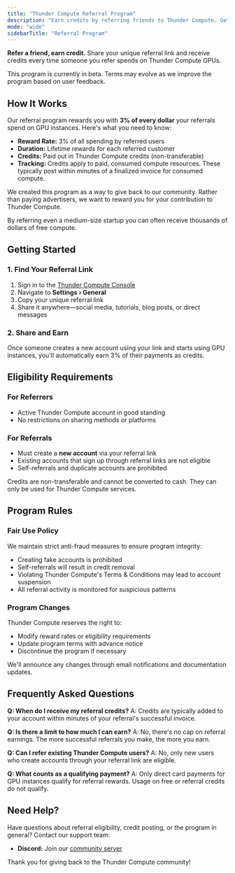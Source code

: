 ```yaml
---
title: "Thunder Compute Referral Program"
description: "Earn credits by referring friends to Thunder Compute. Get 3% of every dollar your referrals spend on GPU instances with our lifetime rewards program."
mode: "wide"
sidebarTitle: "Referral Program"
---
```


**Refer a friend, earn credit.** Share your unique referral link and receive credits every time someone you refer spends on Thunder Compute GPUs.

<Note>
  This program is currently in beta. Terms may evolve as we improve the program based on user feedback.
</Note>

## How It Works

Our referral program rewards you with **3% of every dollar** your referrals spend on GPU instances. Here's what you need to know:

- **Reward Rate:** 3% of all spending by referred users
- **Duration:** Lifetime rewards for each referred customer
- **Credits:** Paid out in Thunder Compute credits (non-transferable)
- **Tracking:** Credits apply to paid, consumed compute resources. These typically post within minutes of a finalized invoice for consumed compute.

We created this program as a way to give back to our community. Rather than paying advertisers, we want to reward you for your contribution to Thunder Compute.

By referring even a medium-size startup you can often receive thousands of dollars of free compute.

## Getting Started

### 1. Find Your Referral Link

1. Sign in to the [Thunder Compute Console](https://console.thundercompute.com/)
2. Navigate to **Settings › General**
3. Copy your unique referral link
4. Share it anywhere—social media, tutorials, blog posts, or direct messages

### 2. Share and Earn

Once someone creates a new account using your link and starts using GPU instances, you'll automatically earn 3% of their payments as credits.

## Eligibility Requirements

### For Referrers

- Active Thunder Compute account in good standing
- No restrictions on sharing methods or platforms

### For Referrals

- Must create a **new account** via your referral link
- Existing accounts that sign up through referral links are not eligible
- Self-referrals and duplicate accounts are prohibited

<Warning>
  Credits are non-transferable and cannot be converted to cash. They can only be used for Thunder Compute services.
</Warning>

## Program Rules

### Fair Use Policy

We maintain strict anti-fraud measures to ensure program integrity:

- Creating fake accounts is prohibited
- Self-referrals will result in credit removal
- Violating Thunder Compute's Terms & Conditions may lead to account suspension
- All referral activity is monitored for suspicious patterns

### Program Changes

Thunder Compute reserves the right to:

- Modify reward rates or eligibility requirements
- Update program terms with advance notice
- Discontinue the program if necessary

We'll announce any changes through email notifications and documentation updates.

## Frequently Asked Questions

**Q: When do I receive my referral credits?**
A: Credits are typically added to your account within minutes of your referral's successful invoice.

**Q: Is there a limit to how much I can earn?**
A: No, there's no cap on referral earnings. The more successful referrals you make, the more you earn.

**Q: Can I refer existing Thunder Compute users?**
A: No, only new users who create accounts through your referral link are eligible.

**Q: What counts as a qualifying payment?**
A: Only direct card payments for GPU instances qualify for referral rewards. Usage on free or referral credits do not qualify.

## Need Help?

Have questions about referral eligibility, credit posting, or the program in general? Contact our support team:

- **Discord:** Join our [community server](https://discord.gg/nwuETS9jJK)

Thank you for giving back to the Thunder Compute community\!
